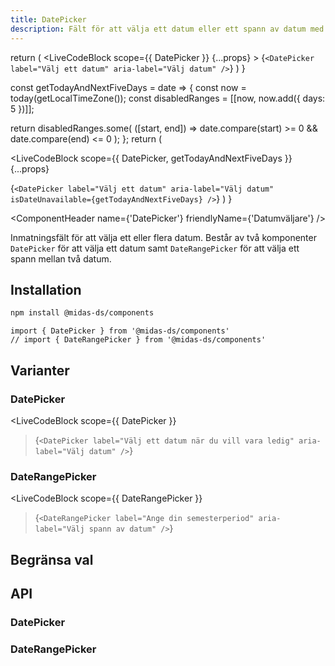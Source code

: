 ```yaml
---
title: DatePicker
description: Fält för att välja ett datum eller ett spann av datum med kalender.
---
```



  return (
    <LiveCodeBlock
      scope={{ DatePicker }}
      {...props}
    >
      {`<DatePicker label="Välj ett datum" aria-label="Välj datum" />`}
    </LiveCodeBlock>
  )
}

  const getTodayAndNextFiveDays = date => {
  const now = today(getLocalTimeZone());
  const disabledRanges = [[now, now.add({ days: 5 })]];

return disabledRanges.some(
([start, end]) => date.compare(start) >= 0 && date.compare(end) <= 0
);
};
return (

<LiveCodeBlock
  scope={{ DatePicker, getTodayAndNextFiveDays }}
  {...props}
>
  {`<DatePicker label="Välj ett datum" aria-label="Välj datum" isDateUnavailable={getTodayAndNextFiveDays} />`}
</LiveCodeBlock>
) }

<ComponentHeader
  name={'DatePicker'}
  friendlyName={'Datumväljare'}
/>

Inmatningsfält för att välja ett eller flera datum. Består av två komponenter `DatePicker` för att välja ett datum samt `DateRangePicker` för att välja ett spann mellan två datum.

<Example hideCode />

## Installation

```bash npm2yarn
npm install @midas-ds/components
```

```tsx
import { DatePicker } from '@midas-ds/components'
// import { DateRangePicker } from '@midas-ds/components'
```

<Example hideExample />

## Varianter

### DatePicker

<LiveCodeBlock
  scope={{ DatePicker }}
>{`<DatePicker label="Välj ett datum när du vill vara ledig" aria-label="Välj datum" />`}</LiveCodeBlock>

### DateRangePicker

<LiveCodeBlock
  scope={{ DateRangePicker }}
>{`<DateRangePicker label="Ange din semesterperiod" aria-label="Välj spann av datum" />`}</LiveCodeBlock>

## Begränsa val

<UnavailableDateExample />

## API

### DatePicker

<PropTable name='DatePicker' />

### DateRangePicker

<PropTable
  name='DateRangePicker'
  defaultOpen={false}
/>
